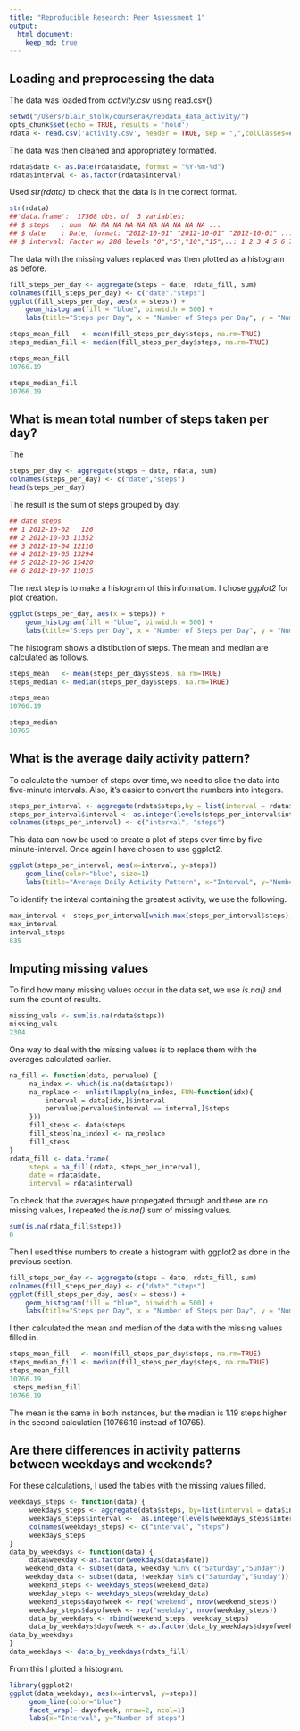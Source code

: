 ```yaml
---
title: "Reproducible Research: Peer Assessment 1"
output: 
  html_document:
    keep_md: true
---
```



## Loading and preprocessing the data
The data was loaded from *activity.csv* using read.csv()
```r
setwd("/Users/blair_stolk/courseraR/repdata_data_activity/")
opts_chunk$set(echo = TRUE, results = 'hold')
rdata <- read.csv('activity.csv', header = TRUE, sep = ",",colClasses=c("numeric", "character", "numeric"))
```
The data was then cleaned and appropriately formatted. 

```r
rdata$date <- as.Date(rdata$date, format = "%Y-%m-%d")
rdata$interval <- as.factor(rdata$interval)
```

Used *str(rdata)* to check that the data is in the correct format. 

```r
str(rdata)
##'data.frame':  17568 obs. of  3 variables:
## $ steps   : num  NA NA NA NA NA NA NA NA NA NA ...
## $ date    : Date, format: "2012-10-01" "2012-10-01" "2012-10-01" ...
## $ interval: Factor w/ 288 levels "0","5","10","15",..: 1 2 3 4 5 6 7 8 9 10 ...
```

The data with the missing values replaced was then plotted as a histogram as before. 

```r
fill_steps_per_day <- aggregate(steps ~ date, rdata_fill, sum)
colnames(fill_steps_per_day) <- c("date","steps")
ggplot(fill_steps_per_day, aes(x = steps)) + 
    geom_histogram(fill = "blue", binwidth = 500) + 
    labs(title="Steps per Day", x = "Number of Steps per Day", y = "Number of times in a day(Count)")
```

```r
steps_mean_fill   <- mean(fill_steps_per_day$steps, na.rm=TRUE)
steps_median_fill <- median(fill_steps_per_day$steps, na.rm=TRUE)

steps_mean_fill
10766.19

steps_median_fill
10766.19
```

## What is mean total number of steps taken per day?

The 

```r
steps_per_day <- aggregate(steps ~ date, rdata, sum)
colnames(steps_per_day) <- c("date","steps")
head(steps_per_day)
```

The result is the sum of steps grouped by day. 

```r
## date steps
## 1 2012-10-02   126
## 2 2012-10-03 11352
## 3 2012-10-04 12116
## 4 2012-10-05 13294
## 5 2012-10-06 15420
## 6 2012-10-07 11015
```

The next step is to make a histogram of this information. I chose *ggplot2* for plot creation. 

```r
ggplot(steps_per_day, aes(x = steps)) + 
    geom_histogram(fill = "blue", binwidth = 500) +
    labs(title="Steps per Day", x = "Number of Steps per Day", y = "Number of times in a day(Count)")
```

The histogram shows a distibution of steps. The mean and median are calculated as follows. 

```r
steps_mean   <- mean(steps_per_day$steps, na.rm=TRUE)
steps_median <- median(steps_per_day$steps, na.rm=TRUE)

steps_mean
10766.19

steps_median
10765
```

## What is the average daily activity pattern?

To calculate the number of steps over time, we need to slice the data into five-minute intervals. Also, it's easier to convert the numbers into integers. 

```r
steps_per_interval <- aggregate(rdata$steps,by = list(interval = rdata$interval),FUN=mean, na.rm=TRUE)
steps_per_interval$interval <- as.integer(levels(steps_per_interval$interval)[steps_per_interval$interval])
colnames(steps_per_interval) <- c("interval", "steps")
```

This data can now be used to create a plot of steps over time by five-minute-interval. Once again I have chosen to use ggplot2.

```r
ggplot(steps_per_interval, aes(x=interval, y=steps)) 
    geom_line(color="blue", size=1) 
    labs(title="Average Daily Activity Pattern", x="Interval", y="Number of steps")
```

To identify the inteval containing the greatest activity, we use the following.

```r
max_interval <- steps_per_interval[which.max(steps_per_interval$steps),]
max_interval
interval_steps
835
```

## Imputing missing values

To find how many missing values occur in the data set, we use *is.na()* and sum the count of results. 
```r
missing_vals <- sum(is.na(rdata$steps))
missing_vals
2304
```

One way to deal with the missing values is to replace them with the averages calculated earlier. 
```r
na_fill <- function(data, pervalue) {
     na_index <- which(is.na(data$steps))
     na_replace <- unlist(lapply(na_index, FUN=function(idx){
         interval = data[idx,]$interval
         pervalue[pervalue$interval == interval,]$steps
     }))
     fill_steps <- data$steps
     fill_steps[na_index] <- na_replace
     fill_steps
}
rdata_fill <- data.frame(
     steps = na_fill(rdata, steps_per_interval),
     date = rdata$date,
     interval = rdata$interval)
 ```
 
 To check that the averages have propegated through and there are no missing values, I repeated the *is.na()* sum of missing values. 
 
```r
sum(is.na(rdata_fill$steps))
0
```

Then I used thise numbers to create a histogram with ggplot2 as done in the previous section. 

```r
fill_steps_per_day <- aggregate(steps ~ date, rdata_fill, sum)
colnames(fill_steps_per_day) <- c("date","steps")
ggplot(fill_steps_per_day, aes(x = steps)) + 
    geom_histogram(fill = "blue", binwidth = 500) + 
    labs(title="Steps per Day", x = "Number of Steps per Day", y = "Number of times in a day(Count)")
```

I then calculated the mean and median of the data with the missing values filled in. 

```r
steps_mean_fill   <- mean(fill_steps_per_day$steps, na.rm=TRUE)
steps_median_fill <- median(fill_steps_per_day$steps, na.rm=TRUE)
steps_mean_fill
10766.19
 steps_median_fill
10766.19
```
The mean is the same in both instances, but the median is 1.19 steps higher in the second calculation (10766.19 instead of 10765). 

## Are there differences in activity patterns between weekdays and weekends?

For these calculations, I used the tables with the missing values filled. 
```r
weekdays_steps <- function(data) {
     weekdays_steps <- aggregate(data$steps, by=list(interval = data$interval),FUN=mean, na.rm=T)
     weekdays_steps$interval <-  as.integer(levels(weekdays_steps$interval)[weekdays_steps$interval])
     colnames(weekdays_steps) <- c("interval", "steps")
     weekdays_steps
}
data_by_weekdays <- function(data) {
     data$weekday <-as.factor(weekdays(data$date))
    weekend_data <- subset(data, weekday %in% c("Saturday","Sunday"))
    weekday_data <- subset(data, !weekday %in% c("Saturday","Sunday"))
     weekend_steps <- weekdays_steps(weekend_data)
     weekday_steps <- weekdays_steps(weekday_data)
     weekend_steps$dayofweek <- rep("weekend", nrow(weekend_steps))
     weekday_steps$dayofweek <- rep("weekday", nrow(weekday_steps))
     data_by_weekdays <- rbind(weekend_steps, weekday_steps)
     data_by_weekdays$dayofweek <- as.factor(data_by_weekdays$dayofweek)
data_by_weekdays
}
data_weekdays <- data_by_weekdays(rdata_fill)
```

From this I plotted a histogram. 

```r
library(ggplot2)
ggplot(data_weekdays, aes(x=interval, y=steps))
     geom_line(color="blue") 
     facet_wrap(~ dayofweek, nrow=2, ncol=1)
     labs(x="Interval", y="Number of steps")
```

